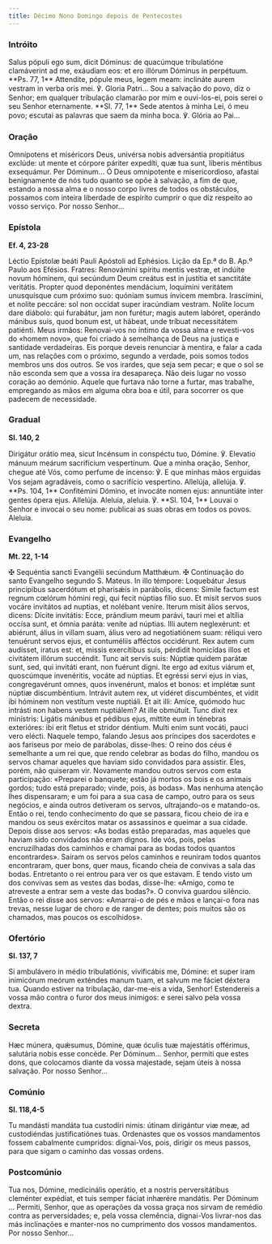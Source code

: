 ```yaml
---
title: Décimo Nono Domingo depois de Pentecostes
---
```


### Intróito

<div class="side-by-side not-content">
  <span>
    Salus pópuli ego sum, dicit Dóminus: de quacúmque tribulatióne clamáverint
    ad me, exáudiam eos: et ero illórum Dóminus in perpétuum. **Ps. 77, 1**
    Attendite, pópule meus, legem meam: inclináte aurem vestram in verba oris
    mei. ℣. Gloria Patri...
  </span>
  <span>
    Sou a salvação do povo, diz o Senhor; em qualquer tribulação clamarão por
    mim e ouvi-los-ei, pois serei o seu Senhor eternamente. **Sl. 77, 1** Sede
    atentos à minha Lei, ó meu povo; escutai as palavras que saem da minha boca.
    ℣. Glória ao Pai...
  </span>
</div>

### Oração

<div class="side-by-side not-content">
  <span>
    Omnípotens et miséricors Deus, univérsa nobis adversántia propitiátus
    exclúde: ut mente et córpore páriter expedíti, quæ tua sunt, líberis
    méntibus exsequámur. Per Dóminum...
  </span>
  <span>
    Ó Deus omnipotente e misericordioso, afastai benignamente de nós tudo quanto
    se opõe à salvação, a fim de que, estando a nossa alma e o nosso corpo
    livres de todos os obstáculos, possamos com inteira liberdade de espírito
    cumprir o que diz respeito ao vosso serviço. Por nosso Senhor...
  </span>
</div>

### Epístola

**Ef. 4, 23-28**

<div class="side-by-side not-content">
  <span>Léctio Epístolæ beáti Pauli Apóstoli ad Ephésios.</span>
  <span>Lição da Ep.ª do B. Ap.º Paulo aos Efésios.</span>
  <span>
    Fratres: Renovámini spíritu mentis vestræ, et indúite novum hóminem, qui
    secúndum Deum creátus est in justítia et sanctitáte veritátis. Propter quod
    deponéntes mendácium, loquímini veritátem unusquísque cum próximo suo:
    quóniam sumus ínvicem membra. Irascímini, et nolíte peccáre: sol non occídat
    super iracúndiam vestram. Nolíte locum dare diábolo: qui furabátur, jam non
    furétur; magis autem labóret, operándo mánibus suis, quod bonum est, ut
    hábeat, unde tríbuat necessitátem patiénti.
  </span>
  <span>
    Meus irmãos: Renovai-vos no íntimo da vossa alma e revesti-vos do «homem
    novo», que foi criado à semelhança de Deus na justiça e santidade
    verdadeiras. Eis porque deveis renunciar à mentira, e falar a cada um, nas
    relações com o próximo, segundo a verdade, pois somos todos membros uns dos
    outros. Se vos irardes, que seja sem pecar; e que o sol se não esconda sem
    que a vossa ira desapareça. Não deis lugar no vosso coração ao demónio.
    Aquele que furtava não torne a furtar, mas trabalhe, empregando as mãos em
    alguma obra boa e útil, para socorrer os que padecem de necessidade.
  </span>
</div>

### Gradual

**Sl. 140, 2**

<div class="side-by-side not-content">
  <span>
    Dirigátur orátio mea, sicut Incénsum in conspéctu tuo, Dómine. ℣. Elevatio
    mánuum meárum sacrifícium vespertínum.
  </span>
  <span>
    Que a minha oração, Senhor, chegue até Vós, como perfume de incenso: ℣. E
    que minhas mãos erguidas Vos sejam agradáveis, como o sacrifício vespertino.
  </span>
  <span>
    Allelúja, allelúja. ℣. **Ps. 104, 1** Confitémini Dómino, et invocáte nomen
    ejus: annuntiáte inter gentes ópera ejus. Allelúja.
  </span>
  <span>
    Aleluia, aleluia. ℣. **Sl. 104, 1** Louvai o Senhor e invocai o seu nome:
    publicai as suas obras em todos os povos. Aleluia.
  </span>
</div>

### Evangelho

**Mt. 22, 1-14**

<div class="side-by-side not-content">
  <span>
    <span class="text-red-500">✠</span> Sequéntia sancti Evangélii secúndum
    Matthǽum.
  </span>
  <span>
    <span class="text-red-500">✠</span> Continuação do santo Evangelho segundo
    S. Mateus.
  </span>
  <span>
    In illo témpore: Loquebátur Jesus princípibus sacerdótum et pharisǽis in
    parábolis, dicens: Símile factum est regnum cœlórum hómini regi, qui fecit
    núptias fílio suo. Et misit servos suos vocáre invitátos ad nuptias, et
    nolébant veníre. Iterum misit álios servos, dicens: Dícite invitátis: Ecce,
    prándium meum parávi, tauri mei et altília occísa sunt, et ómnia paráta:
    veníte ad núptias. Illi autem neglexérunt: et abiérunt, álius in villam
    suam, álius vero ad negotiatiónem suam: réliqui vero tenuérunt servos ejus,
    et contuméliis afféctos occidérunt. Rex autem cum audísset, iratus est: et,
    missis exercítibus suis, pérdidit homicídas illos et civitátem illórum
    succéndit. Tunc ait servis suis: Núptiæ quidem parátæ sunt, sed, qui
    invitáti erant, non fuérunt digni. Ite ergo ad exitus viárum et, quoscúmque
    invenéritis, vocáte ad núptias. Et egréssi servi ejus in vias,
    congregavérunt omnes, quos invenérunt, malos et bonos: et implétæ sunt
    núptiæ discumbéntium. Intrávit autem rex, ut vidéret discumbéntes, et vidit
    ibi hóminem non vestítum veste nuptiáli. Et ait illi: Amíce, quómodo huc
    intrásti non habens vestem nuptiálem? At ille obmútuit. Tunc dixit rex
    minístris: Ligátis mánibus et pédibus ejus, míttite eum in ténebras
    exterióres: ibi erit fletus et stridor déntium. Multi enim sunt vocáti,
    pauci vero elécti.
  </span>
  <span>
    Naquele tempo, falando Jesus aos príncipes dos sacerdotes e aos fariseus por
    meio de parábolas, disse-lhes: O reino dos céus é semelhante a um rei que,
    que rendo celebrar as bodas do filho, mandou os servos chamar aqueles que
    haviam sido convidados para assistir. Eles, porém, não quiseram vir.
    Novamente mandou outros servos com esta participação: «Preparei o banquete;
    estão já mortos os bois e os animais gordos; tudo está preparado; vinde,
    pois, às bodas». Mas nenhuma atenção lhes dispensaram; e um foi para a sua
    casa de campo, outro para os seus negócios, e ainda outros detiveram os
    servos, ultrajando-os e matando-os. Então o rei, tendo conhecimento do que
    se passara, ficou cheio de ira e mandou os seus exércitos matar os
    assassinos e queimar a sua cidade. Depois disse aos servos: «As bodas estão
    preparadas, mas aqueles que haviam sido convidados não eram dignos. Ide vós,
    pois, pelas encruzilhadas dos caminhos e chamai para as bodas todos quantos
    encontrardes». Saíram os servos pelos caminhos e reuniram todos quantos
    encontraram, quer bons, quer maus, ficando cheia de convivas a sala das
    bodas. Entretanto o rei entrou para ver os que estavam. E tendo visto um dos
    convivas sem as vestes das bodas, disse-lhe: «Amigo, como te atreveste a
    entrar sem a veste das bodas?». O conviva guardou silêncio. Então o rei
    disse aos servos: «Amarrai-o de pés e mãos e lançai-o fora nas trevas, nesse
    lugar de choro e de ranger de dentes; pois muitos são os chamados, mas
    poucos os escolhidos».
  </span>
</div>

### Ofertório

**Sl. 137, 7**

<div class="side-by-side not-content">
  <span>
    Si ambulávero in médio tribulatiónis, vivificábis me, Dómine: et super iram
    inimicórum meórum exténdes manum tuam, et salvum me fáciet déxtera tua.
  </span>
  <span>
    Quando estiver na tribulação, dar-me-eis a vida, Senhor! Estendereis a vossa
    mão contra o furor dos meus inimigos: e serei salvo pela vossa dextra.
  </span>
</div>

### Secreta

<div class="side-by-side not-content">
  <span>
    Hæc múnera, quǽsumus, Dómine, quæ óculis tuæ majestátis offérimus, salutária
    nobis esse concéde. Per Dóminum...
  </span>
  <span>
    Senhor, permiti que estes dons, que colocamos diante da vossa majestade,
    sejam úteis à nossa salvação. Por nosso Senhor...
  </span>
</div>

### Comúnio

**Sl. 118,4-5**

<div class="side-by-side not-content">
  <span>
    Tu mandásti mandáta tua custodíri nimis: útinam dirigántur viæ meæ, ad
    custodiéndas justificatiónes tuas.
  </span>
  <span>
    Ordenastes que os vossos mandamentos fossem cabalmente cumpridos:
    dignai-Vos, pois, dirigir os meus passos, para que sigam o caminho das
    vossas ordens.
  </span>
</div>

### Postcomúnio

<div class="side-by-side not-content">
  <span>
    Tua nos, Dómine, medicinális operátio, et a nostris perversitátibus
    cleménter expédiat, et tuis semper fáciat inhærére mandátis. Per Dóminum ...
  </span>
  <span>
    Permiti, Senhor, que as operações da vossa graça nos sirvam de remédio
    contra as perversidades; e, pela vossa clemência, dignai-Vos livrar-nos das
    más inclinações e manter-nos no cumprimento dos vossos mandamentos. Por
    nosso Senhor...
  </span>
</div>
